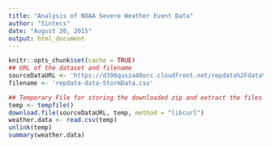 ```yaml
---
title: "Analysis of NOAA Severe Weather Event Data"
author: "Sintecs"
date: "August 20, 2015"
output: html_document
---
```


```r
knitr::opts_chunk$set(cache = TRUE)
## URL of the dataset and filename
sourceDataURL <- 'https://d396qusza40orc.cloudfront.net/repdata%2Fdata%2FStormData.csv.bz2'
filename <- 'repdata-data-StormData.csv'

## Temporary File for storing the downloaded zip and extract the files we want into R
temp <- tempfile()
download.file(sourceDataURL, temp, method = "libcurl")
weather.data <- read.csv(temp)
unlink(temp)
summary(weather.data)
```

